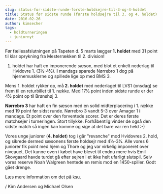 ```yaml
---
slug: status-for-sidste-runde-forste-holdsejre-til-3-og-4-holdet
title: Status før sidste runde (første holdsejre til 3. og 4. holdet)
date: 2016-02-26
author: kimsecher
tags:
  - holdturneringen
  - juniornyt
---
```

Før fællesafslutningen på Tapeten d. 5 marts lægger <strong>1. holdet</strong> med 31 point til klar oprykning fra Mesterrækken til 2. division!
1. holdet har haft en imponerende sæson, med blot et enkelt nederlag til Hvidovre 1. (3½-4½).
I mandags sparede Nørrebro 1 dog på hjernemusklerne og spillede lige op med BMS 3.

Mens 1. holdet rykker op, må<strong> 2. holdet</strong> med nederlaget til LVS1 (onsdag) se frem til en returbillet til 1. række.
Med 17½ point inden sidste runde er der 4½ point op til Brønshøj 3.

<strong>Nørrebro 3</strong> har haft en fin sæson med en solid midterplacering i 1. række med 19 point før sidst runde.
Nørrebro 3 vandt 5-3 over Amager 1 i mandags. Et point over den forventede scorer. Det er deres første matchsejer i turneringen.
Stort tillykke. Forhåbentlig vinder de også den sidste match så ingen kan komme og sige at det bare var ren held :-)

Vores unge juniorer (<strong>4. holdet</strong>) tog i går "revanche" mod Hvidovres 2. hold, og sikrede dermed sæsonens første holdsejr med 4½-3½.
Alle vores 6 juniorer fik point med hjem og Thore og jeg var virkelig imponeret over niveauet.
Det kunne oven i købet have blevet til endnu mere hvis Emil Skovgaard havde turdet gå efter sejren i et ikke helt ufarligt slutspil.
Selv vores reserve Noah Walgreen hentede en remis mod en 1450-spiller. Godt gået drenge.

Læs mere information om det på <a href="http://holdskak.skak.dk/TeamTour/index/5">ksu</a>.

/ Kim Andersen og Michael Olsen
